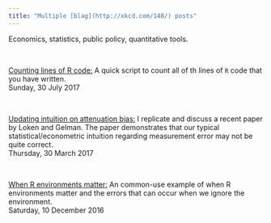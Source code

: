 ```yaml
---
title: "Multiple [blag](http://xkcd.com/148/) posts"
---
```


Economics, statistics, public policy, quantitative tools.

<br>

[Counting lines of R code:](blog20170730.html) A quick script to count all of th lines of `R` code that you have written.
<br>
Sunday, 30 July 2017

<br>

[Updating intuition on attenuation bias:](blog20170330.html) I replicate and discuss a recent paper by Loken and Gelman. The paper demonstrates that our typical statistical/econometric intuition regarding measurement error may not be quite correct.
<br>
Thursday, 30 March 2017

<br>

[When R environments matter:](blog20161210.html) An common-use example of when R environments matter and the errors that can occur when we ignore the environment.
<br>
Saturday, 10 December 2016
